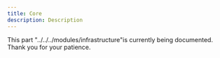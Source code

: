 ```yaml
---
title: Core
description: Description
---
```


This part "../../../modules/infrastructure"is currently being documented. Thank you for your patience.